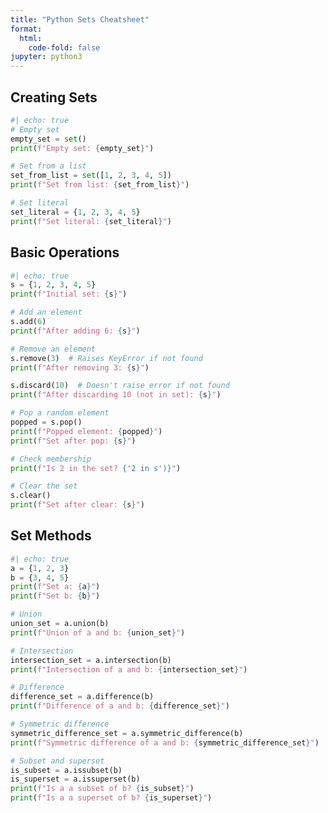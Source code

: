 ```yaml
---
title: "Python Sets Cheatsheet"
format:
  html:
    code-fold: false
jupyter: python3
---
```


## Creating Sets

```python
#| echo: true
# Empty set
empty_set = set()
print(f"Empty set: {empty_set}")

# Set from a list
set_from_list = set([1, 2, 3, 4, 5])
print(f"Set from list: {set_from_list}")

# Set literal
set_literal = {1, 2, 3, 4, 5}
print(f"Set literal: {set_literal}")
```

## Basic Operations

```python
#| echo: true
s = {1, 2, 3, 4, 5}
print(f"Initial set: {s}")

# Add an element
s.add(6)
print(f"After adding 6: {s}")

# Remove an element
s.remove(3)  # Raises KeyError if not found
print(f"After removing 3: {s}")

s.discard(10)  # Doesn't raise error if not found
print(f"After discarding 10 (not in set): {s}")

# Pop a random element
popped = s.pop()
print(f"Popped element: {popped}")
print(f"Set after pop: {s}")

# Check membership
print(f"Is 2 in the set? {'2 in s')}")

# Clear the set
s.clear()
print(f"Set after clear: {s}")
```

## Set Methods

```python
#| echo: true
a = {1, 2, 3}
b = {3, 4, 5}
print(f"Set a: {a}")
print(f"Set b: {b}")

# Union
union_set = a.union(b)
print(f"Union of a and b: {union_set}")

# Intersection
intersection_set = a.intersection(b)
print(f"Intersection of a and b: {intersection_set}")

# Difference
difference_set = a.difference(b)
print(f"Difference of a and b: {difference_set}")

# Symmetric difference
symmetric_difference_set = a.symmetric_difference(b)
print(f"Symmetric difference of a and b: {symmetric_difference_set}")

# Subset and superset
is_subset = a.issubset(b)
is_superset = a.issuperset(b)
print(f"Is a a subset of b? {is_subset}")
print(f"Is a a superset of b? {is_superset}")
```
